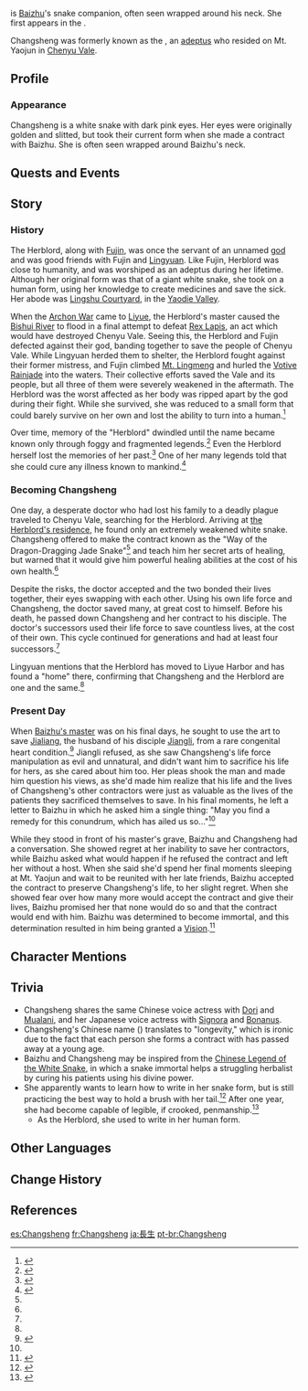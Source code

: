 {{CharacterTabs}}
{{Character Infobox
|image            = NPC Changsheng.png
|region           = Liyue
|location         = Liyue
|type             = Quest NPC
|affiliation      = Adepti
|title            = Herblord
|voiceEN          = {{w|Xanthe Huynh}}<ref>YouTube: [https://youtu.be/8cZSZksffhk Character Teaser - "Baizhu: An Elusive Curative"] (Video Description)</ref>
|voiceCN          = [https://zh.moegirl.org.cn/王晓彤 Wang Xiaotong ({{zh|王晓彤}})]<ref>Bilibili: [https://www.bilibili.com/video/BV1oX4y1B76Y/ {{zh|白术角色PV——「良方难觅」}}] (Video Description)</ref>
|voiceJP          = {{w|ja:庄子裕衣|Shoji Yui ({{ja|庄子裕衣}})}}<ref>YouTube: [https://youtu.be/nhkVS4cxtj0 JP VA Interview]</ref>
|voiceKR          = [https://namu.wiki/w/장미(성우) Jang Mi ({{ko|장미}})]<ref>YouTube: [https://youtu.be/NguMK0pFJzU {{ko|백출 캐릭터 PV-「좋은 처방은 찾기 힘든 법」}}] (Video Description)</ref>
}}
{{Lang|'''Changsheng'''|zh=长生|zh_rm=Chángshēng}} is [[Baizhu]]'s snake companion, often seen wrapped around his neck. She first appears in the {{Quest|Guizhong (Quest)}}.

Changsheng was formerly known as the {{Lang|'''Herblord'''|zh=药君|zh_rm=Yào Jūn}}, an [[adeptus]] who resided on Mt. Yaojun in [[Chenyu Vale]].

==Profile==
===Appearance===
Changsheng is a white snake with dark pink eyes. Her eyes were originally golden and slitted, but took their current form when she made a contract with Baizhu. She is often seen wrapped around Baizhu's neck.

==Quests and Events==
{{Quests and Events}}

==Story==
===History===
The Herblord, along with [[Fujin]], was once the servant of an unnamed [[god]] and was good friends with Fujin and [[Lingyuan]]. Like Fujin, Herblord was close to humanity, and was worshiped as an adeptus during her lifetime. Although her original form was that of a giant white snake, she took on a human form, using her knowledge to create medicines and save the sick. Her abode was [[Lingshu Courtyard]], in the [[Yaodie Valley]].

When the [[Archon War]] came to [[Liyue]], the Herblord's master caused the [[Bishui River]] to flood in a final attempt to defeat [[Rex Lapis]], an act which would have destroyed Chenyu Vale. Seeing this, the Herblord and Fujin defected against their god, banding together to save the people of Chenyu Vale. While Lingyuan herded them to shelter, the Herblord fought against their former mistress, and Fujin climbed [[Mt. Lingmeng]] and hurled the [[Votive Rainjade]] into the waters. Their collective efforts saved the Vale and its people, but all three of them were severely weakened in the aftermath. The Herblord was the worst affected as her body was ripped apart by the god during their fight. While she survived, she was reduced to a small form that could barely survive on her own and lost the ability to turn into a human.<ref name="brocade">{{Ref/Quest|An Ancient Sacrifice of Sacred Brocade}}</ref>

Over time, memory of the "Herblord" dwindled until the name became known only through foggy and fragmented legends.<ref>{{Ref/ArtiSet|Echoes of an Offering|quote='''Soulscent Bloom:''' This one left behind the ambiguous name of "Herblord," as well as many foggy and fragmented legends.}}</ref> Even the Herblord herself lost the memories of her past.<ref name="Baizhu5">{{Ref/CS|Baizhu|5}}</ref> One of her many legends told that she could cure any illness known to mankind.<ref name="formula">{{Ref/Quest|The Formula for a Miracle}}</ref>

===Becoming Changsheng===
One day, a desperate doctor who had lost his family to a deadly plague traveled to Chenyu Vale, searching for the Herblord. Arriving at [[Lingshu Courtyard|the Herblord's residence]], he found only an extremely weakened white snake. Changsheng offered to make the contract known as the "Way of the Dragon-Dragging Jade Snake"<ref name="Baizhu5" /> and teach him her secret arts of healing, but warned that it would give him powerful healing abilities at the cost of his own health.<ref name="formula" />

Despite the risks, the doctor accepted and the two bonded their lives together, their eyes swapping with each other. Using his own life force and Changsheng, the doctor saved many, at great cost to himself. Before his death, he passed down Changsheng and her contract to his disciple. The doctor's successors used their life force to save countless lives, at the cost of their own. This cycle continued for generations and had at least four successors.<ref name="formula" />

Lingyuan mentions that the Herblord has moved to Liyue Harbor and has found a "home" there, confirming that Changsheng and the Herblord are one and the same.<ref name="brocade" /> 

===Present Day===
When [[Baizhu's master]] was on his final days, he sought to use the art to save [[Jialiang]], the husband of his disciple [[Jiangli]], from a rare congenital heart condition.<ref>{{Ref/Quest|The Quest for a Cure}}</ref> Jiangli refused, as she saw Changsheng's life force manipulation as evil and unnatural, and didn't want him to sacrifice his life for hers, as she cared about him too. Her pleas shook the man and made him question his views, as she'd made him realize that his life and the lives of Changsheng's other contractors were just as valuable as the lives of the patients they sacrificed themselves to save. In his final moments, he left a letter to Baizhu in which he asked him a single thing: "May you find a remedy for this conundrum, which has ailed us so..."<ref name="formula" />

While they stood in front of his master's grave, Baizhu and Changsheng had a conversation. She showed regret at her inability to save her contractors, while Baizhu asked what would happen if he refused the contract and left her without a host. When she said she'd spend her final moments sleeping at Mt. Yaojun and wait to be reunited with her late friends, Baizhu accepted the contract to preserve Changsheng's life, to her slight regret. When she showed fear over how many more would accept the contract and give their lives, Baizhu promised her that none would do so and that the contract would end with him. Baizhu was determined to become immortal, and this determination resulted in him being granted a [[Vision]].<ref>{{Ref/CS|Baizhu|Vision}}</ref>

==Character Mentions==
{{Character Mentions|alias = "The snake he keeps around his neck","the little snake on his neck"}}

==Trivia==
* Changsheng shares the same Chinese voice actress with [[Dori]] and [[Mualani]], and her Japanese voice actress with [[Signora]] and [[Bonanus]].
* Changsheng's Chinese name ({{zh|长生}}) translates to "longevity," which is ironic due to the fact that each person she forms a contract with has passed away at a young age.
* Baizhu and Changsheng may be inspired from the [https://artsandculture.google.com/story/legend-of-the-white-snake/CgVhg_73SS0vJA?hl=en Chinese Legend of the White Snake], in which a snake immortal helps a struggling herbalist by curing his patients using his divine power.
* She apparently wants to learn how to write in her snake form, but is still practicing the best way to hold a brush with her tail.<ref>{{Ref/Mail|Mail/In the Blink of an Eye... (2024-04-25)}}</ref> After one year, she had become capable of legible, if crooked, penmanship.<ref>{{Ref/Mail|Mail/Fortifying Teas... (2025-04-25)}}</ref>
** As the Herblord, she used to write in her human form.

==Other Languages==
{{Other Languages|default_hidden = 1
|1_en      = Changsheng
|1_zhs     = 长生
|1_zhs_rm  = Chángshēng
|1_zht     = 長生
|1_zht_rm  = Chángshēng
|1_ja      = 長生
|1_ja_rm   = Chousei
|1_ko      = {{tt|장생|生長}}
|1_es      = Changsheng
|1_fr      = Changsheng
|1_ru      = Чан Шэн
|1_th      = Changsheng
|1_vi      = Changsheng
|1_de      = Changsheng
|1_id      = Changsheng
|1_pt      = Changsheng
|1_tr      = Changsheng
|1_it      = Changsheng

|2_en       = Herblord
|2_zhs      = 药君
|2_zhs_rm   = Yào Jūn
|2_zht      = 藥君
|2_zht_rm   = Yào Jūn
|2_ja       = 薬君
|2_ja_rm    = Yakukun<ref>{{Ref/Quest|The Formula for a Miracle|note=Cutscene Animation, Japanese Voice-Over}}</ref>
|2_ko       = 약(藥)군
|2_es       = Herbóloga
|2_fr       = Herborisatrice
|2_ru       = Адепт медицины
|2_th       = เจ้าแห่งสมุนไพร
|2_vi       = Dược Quân
|2_de       = Kräutermann
|2_id       = Dewa Obat
|2_pt       = Herbolorde
|2_tr       = Bitki Lordu
|2_it       = Signore delle erbe
}}

==Change History==
{{Change History|1.0}}

==References==
{{Reflist}}

[[es:Changsheng]]
[[fr:Changsheng]]
[[ja:長生]]
[[pt-br:Changsheng]]